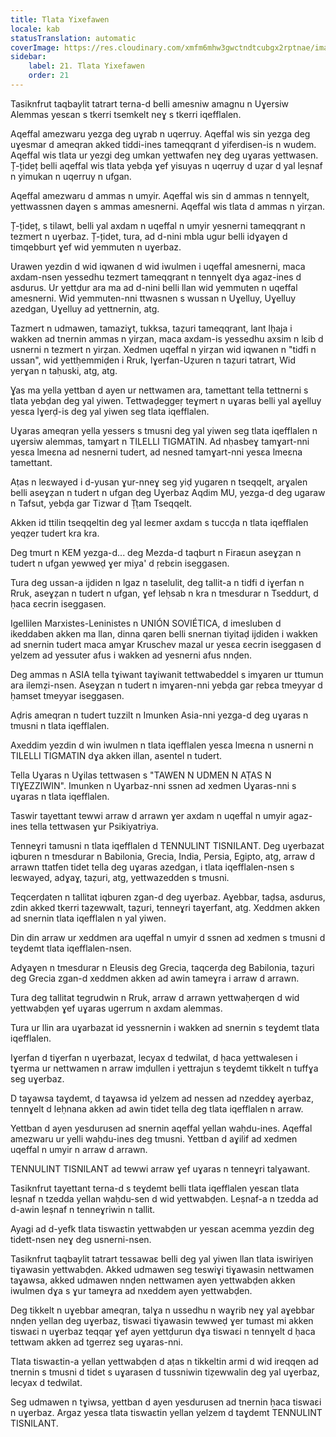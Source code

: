 ```yaml
---
title: Tlata Yixefawen
locale: kab
statusTranslation: automatic
coverImage: https://res.cloudinary.com/xmfm6mhw3gwctndtcubgx2rptnae/image/upload/v1740337243/small_cover_educacion_fundamental_a051170f1c.webp
sidebar:
    label: 21. Tlata Yixefawen
    order: 21
---
```

Tasiknfrut taqbaylit tatrart terna-d belli amesniw amagnu n Uɣersiw Alemmas yesɛan s tkerri tsemkelt neɣ s tkerri iqefflalen.

Aqeffal amezwaru yezga deg uɣrab n uqerruy. Aqeffal wis sin yezga deg uɣesmar d ameqran akked tiddi-ines tameqqrant d yiferdisen-is n wudem. Aqeffal wis tlata ur yezgi deg umkan yettwafen neɣ deg uɣaras yettwasen. Ț-țideț belli aqeffal wis tlata yebḍa ɣef yisuyas n uqerruy d uẓar d yal leṣnaf n yimukan n uqerruy n ufgan.

Aqeffal amezwaru d ammas n umyir. Aqeffal wis sin d ammas n tennɣelt, yettwassnen daɣen s ammas amesnerni. Aqeffal wis tlata d ammas n yirẓan.

Ț-țideț, s tilawt, belli yal axdam n uqeffal n umyir yesnerni tameqqrant n tezmert n uɣerbaz. Ț-țidet, tura, ad d-nini mbla ugur belli idɣaɣen d timqebburt ɣef wid yemmuten n uɣerbaz.

Urawen yezdin d wid iqwanen d wid iwulmen i uqeffal amesnerni, maca axdam-nsen yessedhu tezmert tameqqrant n tennɣelt dɣa agaz-ines d asdurus. Ur yettḍur ara ma ad d-nini belli llan wid yemmuten n uqeffal amesnerni. Wid yemmuten-nni ttwasnen s wussan n Uɣelluy, Uɣelluy azedgan, Uɣelluy ad yettnernin, atg.

Tazmert n udmawen, tamaziɣt, tukksa, taẓuri tameqqrant, lant lḥaja i wakken ad tnernin ammas n yirẓan, maca axdam-is yessedhu axsim n lɛib d usnerni n tezmert n yirẓan. Xedmen uqeffal n yirẓan wid iqwanen n "tidfi n ussan", wid yettḥemmiḍen i Rruk, Iɣerfan-Uẓuren n taẓuri tatrart, Wid yerɣan n taḥuski, atg, atg.

Ɣas ma yella yettban d ayen ur nettwamen ara, tamettant tella tettnerni s tlata yebḍan deg yal yiwen. Tettwaḍeggeṛ teɣmert n uɣaras belli yal aɣelluy yesɛa lɣerḍ-is deg yal yiwen seg tlata iqefflalen.

Uɣaras ameqran yella yessers s tmusni deg yal yiwen seg tlata iqefflalen n uɣersiw alemmas, tamɣart n TILELLI TIGMATIN. Ad nḥasbeɣ tamɣart-nni yesɛa lmeɛna ad nesnerni tudert, ad nesned tamɣart-nni yesɛa lmeɛna tamettant.

Aṭas n leɛwayed i d-yusan ɣur-nneɣ seg yiḍ yugaren n tseqqelt, arɣalen belli aseɣẓan n tudert n ufgan deg Uɣerbaz Aqdim MU, yezga-d deg ugaraw n Tafsut, yebḍa gar Tizwar d Ṭṭam Tseqqelt.

Akken id ttilin tseqqeltin deg yal leɛmer axdam s tuccḍa n tlata iqefflalen yeqẓer tudert kra kra.

Deg tmurt n KEM yezga-d... deg Mezda-d taqburt n Firaɛun aseɣẓan n tudert n ufgan yewweḍ ɣer miya' d ṛebɛin iseggasen.

Tura deg ussan-a ijdiden n lgaz n taselulit, deg tallit-a n tidfi d iɣerfan n Rruk, aseɣẓan n tudert n ufgan, ɣef leḥsab n kra n tmesdurar n Tseddurt, d ḥaca ɛecrin iseggasen.

Igellilen Marxistes-Leninistes n UNIÓN SOVIÉTICA, d imesluben d ikeddaben akken ma llan, dinna qaren belli snernan tiyitaḍ ijdiden i wakken ad snernin tudert maca amɣar Kruschev mazal ur yesɛa ɛecrin iseggasen d yelzem ad yessuter afus i wakken ad yesnerni afus nnḍen.

Deg ammas n ASIA tella tɣiwant taɣiwanit tettwabeddel s imɣaren ur ttumun ara ilemẓi-nsen. Aseɣẓan n tudert n imɣaren-nni yebḍa gar ṛebɛa tmeyyar d ḥamset tmeyyar iseggasen.

Aḍris ameqran n tudert tuzzilt n Imunken Asia-nni yezga-d deg uɣaras n tmusni n tlata iqefflalen.

Axeddim yezdin d win iwulmen n tlata iqefflalen yesɛa lmeɛna n usnerni n TILELLI TIGMATIN dɣa akken illan, asentel n tudert.

Tella Uɣaras n Uɣilas tettwasen s "TAWEN N UDMEN N AṬAS N TIƔEZZIWIN". Imunken n Uɣarbaz-nni ssnen ad xedmen Uɣaras-nni s uɣaras n tlata iqefflalen.

Taswir tayettant tewwi arraw d arrawn ɣer axdam n uqeffal n umyir agaz-ines tella tettwasen ɣur Psikiyatriya.

Tenneɣri tamusni n tlata iqefflalen d TENNULINT TISNILANT. Deg uɣerbazat iqburen n tmesdurar n Babilonia, Grecia, India, Persia, Egipto, atg, arraw d arrawn ttatfen tidet tella deg uɣaras azedgan, i tlata iqefflalen-nsen s leɛwayed, adɣaɣ, taẓuri, atg, yettwazedden s tmusni.

Teqcerḍaten n tallitat iqburen zgan-d deg uɣerbaz. Aɣebbar, taḍsa, asdurus, zdin akked tkerri taẓewwalt, taẓuri, tenneɣri taɣerfant, atg. Xeddmen akken ad snernin tlata iqefflalen n yal yiwen.

Din din arraw ur xeddmen ara uqeffal n umyir d ssnen ad xedmen s tmusni d teɣdemt tlata iqefflalen-nsen.

Adɣaɣen n tmesdurar n Eleusis deg Grecia, taqcerḍa deg Babilonia, taẓuri deg Grecia zgan-d xeddmen akken ad awin tameɣra i arraw d arrawn.

Tura deg tallitat tegrudwin n Rruk, arraw d arrawn yettwaḥerqen d wid yettwabḍen ɣef uɣaras ugerrum n axdam alemmas.

Tura ur llin ara uɣarbazat id yessnernin i wakken ad snernin s teɣdemt tlata iqefflalen.

Iɣerfan d tiɣerfan n uɣerbazat, lecyax d tedwilat, d ḥaca yettwalesen i tɣerma ur nettwamen n arraw imḍullen i yettrajun s teɣdemt tikkelt n tuffɣa seg uɣerbaz.

D taɣawsa taɣdemt, d taɣawsa id yelzem ad nessen ad nzeddeɣ aɣerbaz, tennɣelt d leḥnana akken ad awin tidet tella deg tlata iqefflalen n arraw.

Yettban d ayen yesdurusen ad snernin aqeffal yellan waḥdu-ines. Aqeffal amezwaru ur yelli waḥdu-ines deg tmusni. Yettban d aɣilif ad xedmen uqeffal n umyir n arraw d arrawn.

TENNULINT TISNILANT ad tewwi arraw ɣef uɣaras n tenneɣri talɣawant.

Tasiknfrut tayettant terna-d s teɣdemt belli tlata iqefflalen yesɛan tlata leṣnaf n tzedda yellan waḥdu-sen d wid yettwabḍen. Leṣnaf-a n tzedda ad d-awin leṣnaf n tenneɣriwin n tallit.

Ayagi ad d-yefk tlata tiswaɛtin yettwabḍen ur yesɛan acemma yezdin deg tidett-nsen neɣ deg usnerni-nsen.

Tasiknfrut taqbaylit tatrart tessawaɛ belli deg yal yiwen llan tlata iswiriyen tiɣawasin yettwabḍen. Akked udmawen seg teswiɣi tiɣawasin nettwamen taɣawsa, akked udmawen nnḍen nettwamen ayen yettwabḍen akken iwulmen dɣa s ɣur tameɣra ad nxeddem ayen yettwabḍen.

Deg tikkelt n uɣebbar ameqran, talɣa n ussedhu n waɣrib neɣ yal aɣebbar nnḍen yellan deg uɣerbaz, tiswaɛi tiɣawasin tewweḍ ɣer tumast mi akken tiswaɛi n uɣerbaz teqqaṛ ɣef ayen yettḍurun dɣa tiswaɛi n tennɣelt d ḥaca tettwam akken ad tgerrez seg uɣaras-nni.

Tlata tiswaɛtin-a yellan yettwabḍen d aṭas n tikkeltin armi d wid ireqqen ad tnernin s tmusni d tidet s uɣarasen d tussniwin tiẓewwalin deg yal uɣerbaz, lecyax d tedwilat.

Seg udmawen n tɣiwsa, yettban d ayen yesdurusen ad tnernin ḥaca tiswaɛi n uɣerbaz. Argaz yesɛa tlata tiswaɛtin yellan yelzem d taɣdemt TENNULINT TISNILANT.

